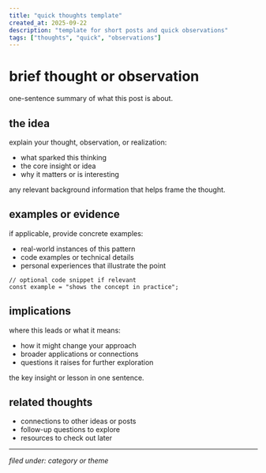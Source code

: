 ```yaml
---
title: "quick thoughts template"
created_at: 2025-09-22
description: "template for short posts and quick observations"
tags: ["thoughts", "quick", "observations"]
---
```



# brief thought or observation

one-sentence summary of what this post is about.

## the idea

explain your thought, observation, or realization:

- what sparked this thinking
- the core insight or idea
- why it matters or is interesting

<InfoBox type="info" title="context">
any relevant background information that helps frame the thought.
</InfoBox>

## examples or evidence

if applicable, provide concrete examples:

- real-world instances of this pattern
- code examples or technical details
- personal experiences that illustrate the point

```language
// optional code snippet if relevant
const example = "shows the concept in practice";
```

## implications

where this leads or what it means:

- how it might change your approach
- broader applications or connections
- questions it raises for further exploration

<InfoBox type="success" title="takeaway">
the key insight or lesson in one sentence.
</InfoBox>

## related thoughts

- connections to other ideas or posts
- follow-up questions to explore
- resources to check out later

---

*filed under: category or theme*
